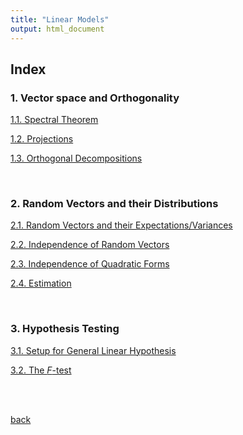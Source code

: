 ```yaml
---
title: "Linear Models"
output: html_document
---
```



## Index


### 1. Vector space and Orthogonality

[1.1. Spectral Theorem](./lm/1_1.html)

[1.2. Projections](./lm/1_2.html)

[1.3. Orthogonal Decompositions](./lm/1_3.html)

&nbsp;

### 2. Random Vectors and their Distributions

[2.1. Random Vectors and their Expectations/Variances ](./lm/2_1.html)

[2.2. Independence of Random Vectors](./lm/2_2.html)

[2.3. Independence of Quadratic Forms](./lm/2_3.html)

[2.4. Estimation](./lm/2_4.html)

&nbsp;

### 3. Hypothesis Testing

[3.1. Setup for General Linear Hypothesis](./lm/3_1.html)

[3.2. The $F$-test](./lm/3_2.html)


<br>
<br>

[back](./courses.html)


